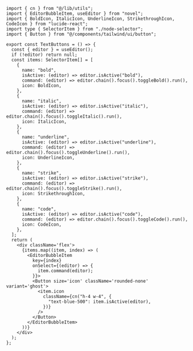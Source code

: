```tsx text-buttons.tsx
import { cn } from "@/lib/utils";
import { EditorBubbleItem, useEditor } from "novel";
import { BoldIcon, ItalicIcon, UnderlineIcon, StrikethroughIcon, CodeIcon } from "lucide-react";
import type { SelectorItem } from "./node-selector";
import { Button } from "@/components/tailwind/ui/button";

export const TextButtons = () => {
  const { editor } = useEditor();
  if (!editor) return null;
  const items: SelectorItem[] = [
    {
      name: "bold",
      isActive: (editor) => editor.isActive("bold"),
      command: (editor) => editor.chain().focus().toggleBold().run(),
      icon: BoldIcon,
    },
    {
      name: "italic",
      isActive: (editor) => editor.isActive("italic"),
      command: (editor) => editor.chain().focus().toggleItalic().run(),
      icon: ItalicIcon,
    },
    {
      name: "underline",
      isActive: (editor) => editor.isActive("underline"),
      command: (editor) => editor.chain().focus().toggleUnderline().run(),
      icon: UnderlineIcon,
    },
    {
      name: "strike",
      isActive: (editor) => editor.isActive("strike"),
      command: (editor) => editor.chain().focus().toggleStrike().run(),
      icon: StrikethroughIcon,
    },
    {
      name: "code",
      isActive: (editor) => editor.isActive("code"),
      command: (editor) => editor.chain().focus().toggleCode().run(),
      icon: CodeIcon,
    },
  ];
  return (
    <div className='flex'>
      {items.map((item, index) => (
        <EditorBubbleItem
          key={index}
          onSelect={(editor) => {
            item.command(editor);
          }}>
          <Button size='icon' className='rounded-none' variant='ghost'>
            <item.icon
              className={cn("h-4 w-4", {
                "text-blue-500": item.isActive(editor),
              })}
            />
          </Button>
        </EditorBubbleItem>
      ))}
    </div>
  );
};
```
